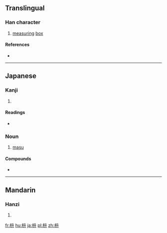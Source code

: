 ==Translingual==

===Han character===
{{Han char|rn=75|rad=木|as=04|sn=8|four=|canj=木竹廿 (DHT)|ids=⿰[[木]][[升]]}}

# [[measuring]] [[box]]

====References====
* {{Han ref|kx=0517.011|dkj=14577|hdz=21170.121|uh=67A1|ud=26529}}

----

==Japanese==

===Kanji===
{{ja-kanji|grade=|rs=木04}}

# {{defn|lang=ja|sort=木04}}

====Readings====
* {{ja-readings|on=|kun=[[ます]] (masu)}}

{{wikipedia|lang=ja}}

===Noun===
{{ja-noun|ます}}

# [[masu]] {{gloss|square wooden box}}

====Compounds====
* {{ja-r|枡記号|ますきごう}}

----

==Mandarin==

===Hanzi===
{{cmn-hanzi|pin=[[dǒu]] ([[dou3]]), [[shēng]] ([[sheng1]])|wg=tou<sup>3</sup>, sheng<sup>1</sup>}}

# {{defn|lang=cmn|sort=木04}}

[[fr:枡]]
[[hu:枡]]
[[ja:枡]]
[[pl:枡]]
[[zh:枡]]